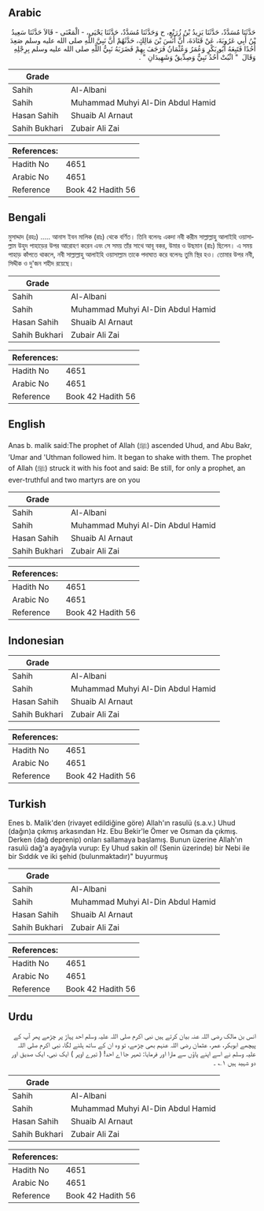 ## Arabic


<div dir="rtl" lang="ar" style={{fontSize:'larger',backgroundColor:'#f8f9fa',padding:20}}>
حَدَّثَنَا مُسَدَّدٌ، حَدَّثَنَا يَزِيدُ بْنُ زُرَيْعٍ، ح وَحَدَّثَنَا مُسَدَّدٌ، حَدَّثَنَا يَحْيَى، - الْمَعْنَى - قَالاَ حَدَّثَنَا سَعِيدُ بْنُ أَبِي عَرُوبَةَ، عَنْ قَتَادَةَ، أَنَّ أَنَسَ بْنَ مَالِكٍ، حَدَّثَهُمْ أَنَّ نَبِيَّ اللَّهِ صلى الله عليه وسلم صَعِدَ أُحُدًا فَتَبِعَهُ أَبُو بَكْرٍ وَعُمَرُ وَعُثْمَانُ فَرَجَفَ بِهِمْ فَضَرَبَهُ نَبِيُّ اللَّهِ صلى الله عليه وسلم بِرِجْلِهِ وَقَالَ ‏ "‏ اثْبُتْ أُحُدُ نَبِيٌّ وَصِدِّيقٌ وَشَهِيدَانِ ‏"‏ ‏.‏
</div>
<div style={{backgroundColor:'#f8f9fa',padding:20, marginBottom: 10}}><table> <thead> <tr> <th>Grade</th> <th></th> </tr> </thead> <tbody> <tr><td>Sahih</td><td>Al-Albani</td></tr><tr><td>Sahih</td><td>Muhammad Muhyi Al-Din Abdul Hamid</td></tr><tr><td>Hasan Sahih</td><td>Shuaib Al Arnaut</td></tr><tr><td>Sahih Bukhari</td><td>Zubair Ali Zai</td></tr></tbody></table><table> <thead> <tr> <th>References:</th> <th></th> </tr> </thead> <tbody><tr><td>Hadith No</td><td>4651</td></tr><tr><td>Arabic No</td><td>4651</td></tr><tr><td>Reference</td><td>Book 42 Hadith 56</td></tr></tbody></table></div>

## Bengali


<div dir="ltr" lang="bn" style={{fontSize:'larger',backgroundColor:'#f8f9fa',padding:20}}>
মুসাদ্দাদ (রহঃ) ..... আনাস ইবন মালিক (রাঃ) থেকে বর্ণিত। তিনি বলেনঃ একদা নবী করীম সাল্লাল্লাহু আলাইহি ওয়াসাল্লাম উহুদ পাহাড়ের উপর আরোহণ করেন এবং সে সময় তাঁর সাথে আবূ বকর, উমার ও উছমান (রাঃ) ছিলেন। এ সময় পাহাড় কাঁপতে থাকলে, নবী সাল্লাল্লাহু আলাইহি ওয়াসাল্লাম তাকে পদাঘাত করে বলেনঃ তুমি স্থির হও। তোমার উপর নবী, সিদ্দীক ও দু'জন শহীদ রয়েছে।
</div>
<div style={{backgroundColor:'#f8f9fa',padding:20, marginBottom: 10}}><table> <thead> <tr> <th>Grade</th> <th></th> </tr> </thead> <tbody> <tr><td>Sahih</td><td>Al-Albani</td></tr><tr><td>Sahih</td><td>Muhammad Muhyi Al-Din Abdul Hamid</td></tr><tr><td>Hasan Sahih</td><td>Shuaib Al Arnaut</td></tr><tr><td>Sahih Bukhari</td><td>Zubair Ali Zai</td></tr></tbody></table><table> <thead> <tr> <th>References:</th> <th></th> </tr> </thead> <tbody><tr><td>Hadith No</td><td>4651</td></tr><tr><td>Arabic No</td><td>4651</td></tr><tr><td>Reference</td><td>Book 42 Hadith 56</td></tr></tbody></table></div>

## English


<div dir="ltr" lang="en" style={{fontSize:'larger',backgroundColor:'#f8f9fa',padding:20}}>
Anas b. malik said:The prophet of Allah (ﷺ) ascended Uhud, and Abu Bakr, ’Umar and 'Uthman followed him. It began to shake with them. The prophet of Allah (ﷺ) struck it with his foot and said: Be still, for only a prophet, an ever-truthful and two martyrs are on you
</div>
<div style={{backgroundColor:'#f8f9fa',padding:20, marginBottom: 10}}><table> <thead> <tr> <th>Grade</th> <th></th> </tr> </thead> <tbody> <tr><td>Sahih</td><td>Al-Albani</td></tr><tr><td>Sahih</td><td>Muhammad Muhyi Al-Din Abdul Hamid</td></tr><tr><td>Hasan Sahih</td><td>Shuaib Al Arnaut</td></tr><tr><td>Sahih Bukhari</td><td>Zubair Ali Zai</td></tr></tbody></table><table> <thead> <tr> <th>References:</th> <th></th> </tr> </thead> <tbody><tr><td>Hadith No</td><td>4651</td></tr><tr><td>Arabic No</td><td>4651</td></tr><tr><td>Reference</td><td>Book 42 Hadith 56</td></tr></tbody></table></div>

## Indonesian


<div dir="ltr" lang="id" style={{fontSize:'larger',backgroundColor:'#f8f9fa',padding:20}}>

</div>
<div style={{backgroundColor:'#f8f9fa',padding:20, marginBottom: 10}}><table> <thead> <tr> <th>Grade</th> <th></th> </tr> </thead> <tbody> <tr><td>Sahih</td><td>Al-Albani</td></tr><tr><td>Sahih</td><td>Muhammad Muhyi Al-Din Abdul Hamid</td></tr><tr><td>Hasan Sahih</td><td>Shuaib Al Arnaut</td></tr><tr><td>Sahih Bukhari</td><td>Zubair Ali Zai</td></tr></tbody></table><table> <thead> <tr> <th>References:</th> <th></th> </tr> </thead> <tbody><tr><td>Hadith No</td><td>4651</td></tr><tr><td>Arabic No</td><td>4651</td></tr><tr><td>Reference</td><td>Book 42 Hadith 56</td></tr></tbody></table></div>

## Turkish


<div dir="ltr" lang="tr" style={{fontSize:'larger',backgroundColor:'#f8f9fa',padding:20}}>
Enes b. Malik'den (rivayet edildiğine göre) Allah'ın rasulü (s.a.v.) Uhud (dağın)a çıkmış arkasından Hz. Ebu Bekir'le Ömer ve Osman da çıkmış. Derken (dağ deprenip) onları sallamaya başlamış. Bunun üzerine Allah'ın rasulü dağ'a ayağıyla vurup: Ey Uhud sakin ol! (Senin üzerinde) bir Nebi ile bir Sıddık ve iki şehid (bulunmaktadır)" buyurmuş
</div>
<div style={{backgroundColor:'#f8f9fa',padding:20, marginBottom: 10}}><table> <thead> <tr> <th>Grade</th> <th></th> </tr> </thead> <tbody> <tr><td>Sahih</td><td>Al-Albani</td></tr><tr><td>Sahih</td><td>Muhammad Muhyi Al-Din Abdul Hamid</td></tr><tr><td>Hasan Sahih</td><td>Shuaib Al Arnaut</td></tr><tr><td>Sahih Bukhari</td><td>Zubair Ali Zai</td></tr></tbody></table><table> <thead> <tr> <th>References:</th> <th></th> </tr> </thead> <tbody><tr><td>Hadith No</td><td>4651</td></tr><tr><td>Arabic No</td><td>4651</td></tr><tr><td>Reference</td><td>Book 42 Hadith 56</td></tr></tbody></table></div>

## Urdu


<div dir="rtl" lang="ur" style={{fontSize:'larger',backgroundColor:'#f8f9fa',padding:20}}>
انس بن مالک رضی اللہ عنہ بیان کرتے ہیں نبی اکرم صلی اللہ علیہ وسلم احد پہاڑ پر چڑھے پھر آپ کے پیچھے ابوبکر، عمر، عثمان رضی اللہ عنہم بھی چڑھے، تو وہ ان کے ساتھ ہلنے لگا، نبی اکرم صلی اللہ علیہ وسلم نے اسے اپنے پاؤں سے مارا اور فرمایا: ٹھہر جا اے احد! ( تیرے اوپر ) ایک نبی، ایک صدیق اور دو شہید ہیں ۱؎ ۔
</div>
<div style={{backgroundColor:'#f8f9fa',padding:20, marginBottom: 10}}><table> <thead> <tr> <th>Grade</th> <th></th> </tr> </thead> <tbody> <tr><td>Sahih</td><td>Al-Albani</td></tr><tr><td>Sahih</td><td>Muhammad Muhyi Al-Din Abdul Hamid</td></tr><tr><td>Hasan Sahih</td><td>Shuaib Al Arnaut</td></tr><tr><td>Sahih Bukhari</td><td>Zubair Ali Zai</td></tr></tbody></table><table> <thead> <tr> <th>References:</th> <th></th> </tr> </thead> <tbody><tr><td>Hadith No</td><td>4651</td></tr><tr><td>Arabic No</td><td>4651</td></tr><tr><td>Reference</td><td>Book 42 Hadith 56</td></tr></tbody></table></div>